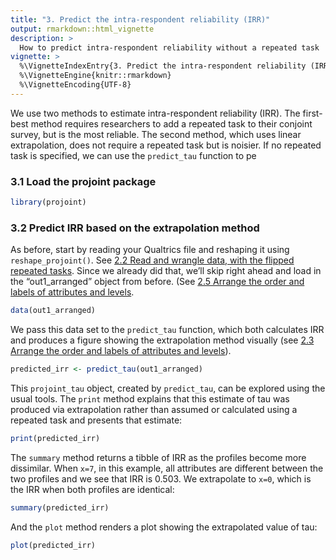 ```yaml
---
title: "3. Predict the intra-respondent reliability (IRR)"
output: rmarkdown::html_vignette
description: >
  How to predict intra-respondent reliability without a repeated task
vignette: >
  %\VignetteIndexEntry{3. Predict the intra-respondent reliability (IRR)}
  %\VignetteEngine{knitr::rmarkdown}
  %\VignetteEncoding{UTF-8}
---
```


We use two methods to estimate intra-respondent reliability (IRR). The first-best method requires researchers to add a repeated task to their conjoint survey, but is the most reliable. The second method, which uses linear extrapolation, does not require a repeated task but is noisier. If no repeated task is specified, we can use the `predict_tau` function to pe

### 3.1 Load the projoint package

```r
library(projoint)
```

### 3.2 Predict IRR based on the extrapolation method

As before, start by reading your Qualtrics file and reshaping it using `reshape_projoint()`. See [2.2 Read and wrangle data, with the flipped repeated tasks](https://yhoriuchi.github.io/projoint/articles/02-wrangle.html#read-and-wrangle-data). Since we already did that, we'll skip right ahead and load in the "out1_arranged" object from before. (See [2.5 Arrange the order and labels of attributes and levels](https://yhoriuchi.github.io/projoint/articles/02-wrangle.html#arrange-the-order-and-labels-of-attributes-and-levels). 

```r
data(out1_arranged)
```

We pass this data set to the `predict_tau` function, which both calculates IRR and produces a figure showing the extrapolation method visually (see [2.3 Arrange the order and labels of attributes and levels](https://yhoriuchi.github.io/projoint/articles/02-wrangle.html#arrange-the-order-and-labels-of-attributes-and-levels})).

```r
predicted_irr <- predict_tau(out1_arranged)
```

This `projoint_tau` object, created by `predict_tau`, can be explored using the usual tools. The `print` method explains that this estimate of tau was produced via extrapolation rather than assumed or calculated using a repeated task and presents that estimate:

```r
print(predicted_irr)
```

The `summary` method returns a tibble of IRR as the profiles become more dissimilar. When `x=7`, in this example, all attributes are different between the two profiles and we see that IRR is 0.503. We extrapolate to `x=0`, which is the IRR when both profiles are identical:

```r
summary(predicted_irr)
```

And the `plot` method renders a plot showing the extrapolated value of tau:

```r
plot(predicted_irr)
```